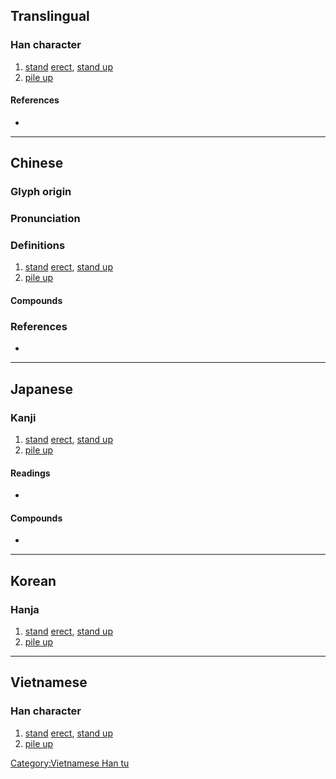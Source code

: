 {{character info/new}}
==Translingual==

===Han character===
{{Han char|rn=46|rad=山|as=06|sn=9|four=24741|canj=UGDI|ids=⿰山寺}}

# [[stand]] [[erect]], [[stand up]]
# [[pile up]]

====References====
* {{Han ref|kx=0311.010|dkj=08053|dj=0611.010|hdz=10769.120|uh=5CD9|ud=23769|bh=ABCF|bd=43983}}

----

==Chinese==
{{zh-forms}}

===Glyph origin===
{{Han etym}}

===Pronunciation===
{{zh-pron
|m=zhì
|c=ci5,zi6,si6
|mc=y
|oc=y
|cat=
}}
{{zh-attn-split}}

===Definitions===
{{zh-hanzi}}

# [[stand]] [[erect]], [[stand up]]
# [[pile up]]

====Compounds====
{{zh-der|峙積|峙立|川渟嶽峙|嶽峙淵渟|山峙淵渟|對峙|淵渟岳峙|獨峙|棋峙|聳峙|鸞停鵠峙|鴟峙|竦峙|鼎峙|鸞鵠停峙}}

===References===
* {{R:yue:mfccd}}

----

==Japanese==

===Kanji===
{{ja-kanji|grade=|rs=山06}}

# [[stand]] [[erect]], [[stand up]]
# [[pile up]]

====Readings====
* {{ja-readings|on=[[じ]] (ji)|kun=[[そばだつ]] (sobadatsu)}}

====Compounds====
* {{ja-r|対峙|たいじ}}

----

==Korean==

===Hanja===
{{ko-hanja|hangeul=치|rv=chi|mr=ch'i}}

# [[stand]] [[erect]], [[stand up]]
# [[pile up]]

----

==Vietnamese==

===Han character===
{{vi-readings|rs=山06|hanviet=[[trĩ]], [[trì]]}}

# [[stand]] [[erect]], [[stand up]]
# [[pile up]]

[[Category:Vietnamese Han tu]]